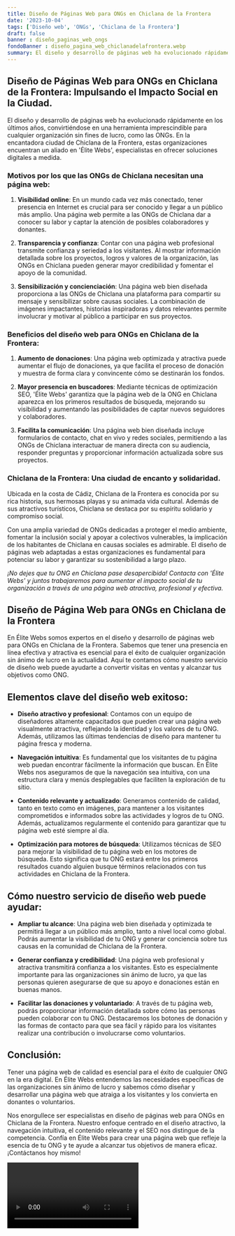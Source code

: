 ```yaml
---
title: Diseño de Páginas Web para ONGs en Chiclana de la Frontera
date: '2023-10-04'
tags: ['Diseño web', 'ONGs', 'Chiclana de la Frontera']
draft: false
banner : diseño_paginas_web_ongs
fondoBanner : diseño_pagina_web_chiclanadelafrontera.webp
summary: El diseño y desarrollo de páginas web ha evolucionado rápidamente en los últimos años, convirtiéndose en una herramienta imprescindible para cualquier organización sin fines de lucro, como las ONGs. En la encantadora ciudad de Chiclana de la Frontera, estas organizaciones encuentran un aliado en 'Élite Webs', especialistas en ofrecer soluciones digitales a medida.
---
```


## Diseño de Páginas Web para ONGs en Chiclana de la Frontera: Impulsando el Impacto Social en la Ciudad.

El diseño y desarrollo de páginas web ha evolucionado rápidamente en los últimos años, convirtiéndose en una herramienta imprescindible para cualquier organización sin fines de lucro, como las ONGs. En la encantadora ciudad de Chiclana de la Frontera, estas organizaciones encuentran un aliado en 'Élite Webs', especialistas en ofrecer soluciones digitales a medida.

### Motivos por los que las ONGs de Chiclana necesitan una página web:

1. **Visibilidad online**: En un mundo cada vez más conectado, tener presencia en Internet es crucial para ser conocido y llegar a un público más amplio. Una página web permite a las ONGs de Chiclana dar a conocer su labor y captar la atención de posibles colaboradores y donantes.

2. **Transparencia y confianza**: Contar con una página web profesional transmite confianza y seriedad a los visitantes. Al mostrar información detallada sobre los proyectos, logros y valores de la organización, las ONGs en Chiclana pueden generar mayor credibilidad y fomentar el apoyo de la comunidad.

3. **Sensibilización y concienciación**: Una página web bien diseñada proporciona a las ONGs de Chiclana una plataforma para compartir su mensaje y sensibilizar sobre causas sociales. La combinación de imágenes impactantes, historias inspiradoras y datos relevantes permite involucrar y motivar al público a participar en sus proyectos.

### Beneficios del diseño web para ONGs en Chiclana de la Frontera:

1. **Aumento de donaciones**: Una página web optimizada y atractiva puede aumentar el flujo de donaciones, ya que facilita el proceso de donación y muestra de forma clara y convincente cómo se destinarán los fondos.

2. **Mayor presencia en buscadores**: Mediante técnicas de optimización SEO, 'Élite Webs' garantiza que la página web de la ONG en Chiclana aparezca en los primeros resultados de búsqueda, mejorando su visibilidad y aumentando las posibilidades de captar nuevos seguidores y colaboradores.

3. **Facilita la comunicación**: Una página web bien diseñada incluye formularios de contacto, chat en vivo y redes sociales, permitiendo a las ONGs de Chiclana interactuar de manera directa con su audiencia, responder preguntas y proporcionar información actualizada sobre sus proyectos.

### Chiclana de la Frontera: Una ciudad de encanto y solidaridad.

Ubicada en la costa de Cádiz, Chiclana de la Frontera es conocida por su rica historia, sus hermosas playas y su animada vida cultural. Además de sus atractivos turísticos, Chiclana se destaca por su espíritu solidario y compromiso social.

Con una amplia variedad de ONGs dedicadas a proteger el medio ambiente, fomentar la inclusión social y apoyar a colectivos vulnerables, la implicación de los habitantes de Chiclana en causas sociales es admirable. El diseño de páginas web adaptadas a estas organizaciones es fundamental para potenciar su labor y garantizar su sostenibilidad a largo plazo.

*¡No dejes que tu ONG en Chiclana pase desapercibida! Contacta con 'Élite Webs' y juntos trabajaremos para aumentar el impacto social de tu organización a través de una página web atractiva, profesional y efectiva.*

<GifSeo />

<Cta />

## Diseño de Página Web para ONGs en Chiclana de la Frontera

En Élite Webs somos expertos en el diseño y desarrollo de páginas web para ONGs en Chiclana de la Frontera. Sabemos que tener una presencia en línea efectiva y atractiva es esencial para el éxito de cualquier organización sin ánimo de lucro en la actualidad. Aquí te contamos cómo nuestro servicio de diseño web puede ayudarte a convertir visitas en ventas y alcanzar tus objetivos como ONG.

## Elementos clave del diseño web exitoso:

- **Diseño atractivo y profesional**: Contamos con un equipo de diseñadores altamente capacitados que pueden crear una página web visualmente atractiva, reflejando la identidad y los valores de tu ONG. Además, utilizamos las últimas tendencias de diseño para mantener tu página fresca y moderna.

- **Navegación intuitiva**: Es fundamental que los visitantes de tu página web puedan encontrar fácilmente la información que buscan. En Élite Webs nos aseguramos de que la navegación sea intuitiva, con una estructura clara y menús desplegables que faciliten la exploración de tu sitio.

- **Contenido relevante y actualizado**: Generamos contenido de calidad, tanto en texto como en imágenes, para mantener a los visitantes comprometidos e informados sobre las actividades y logros de tu ONG. Además, actualizamos regularmente el contenido para garantizar que tu página web esté siempre al día.

- **Optimización para motores de búsqueda**: Utilizamos técnicas de SEO para mejorar la visibilidad de tu página web en los motores de búsqueda. Esto significa que tu ONG estará entre los primeros resultados cuando alguien busque términos relacionados con tus actividades en Chiclana de la Frontera.

## Cómo nuestro servicio de diseño web puede ayudar:

- **Ampliar tu alcance**: Una página web bien diseñada y optimizada te permitirá llegar a un público más amplio, tanto a nivel local como global. Podrás aumentar la visibilidad de tu ONG y generar conciencia sobre tus causas en la comunidad de Chiclana de la Frontera.

- **Generar confianza y credibilidad**: Una página web profesional y atractiva transmitirá confianza a los visitantes. Esto es especialmente importante para las organizaciones sin ánimo de lucro, ya que las personas quieren asegurarse de que su apoyo e donaciones están en buenas manos.

- **Facilitar las donaciones y voluntariado**: A través de tu página web, podrás proporcionar información detallada sobre cómo las personas pueden colaborar con tu ONG. Destacaremos los botones de donación y las formas de contacto para que sea fácil y rápido para los visitantes realizar una contribución o involucrarse como voluntarios.

## Conclusión:

Tener una página web de calidad es esencial para el éxito de cualquier ONG en la era digital. En Élite Webs entendemos las necesidades específicas de las organizaciones sin ánimo de lucro y sabemos cómo diseñar y desarrollar una página web que atraiga a los visitantes y los convierta en donantes o voluntarios.

Nos enorgullece ser especialistas en diseño de páginas web para ONGs en Chiclana de la Frontera. Nuestro enfoque centrado en el diseño atractivo, la navegación intuitiva, el contenido relevante y el SEO nos distingue de la competencia. Confía en Élite Webs para crear una página web que refleje la esencia de tu ONG y te ayude a alcanzar tus objetivos de manera eficaz. ¡Contáctanos hoy mismo!

<Video />

<CtaBot job='ONGs' city='Chiclana de la Frontera'/>

<Gmaps query='Chiclana de la Frontera+españa+maps' />